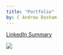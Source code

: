 ```yaml
---
title: "Portfolio"
by: C Andrew Basham
---
```


[LinkedIn Summary](https://orcid.org/0000-0003-0506-7936/print "LinkedIn Summary")

![](images/clipboard-2426066357.png)

